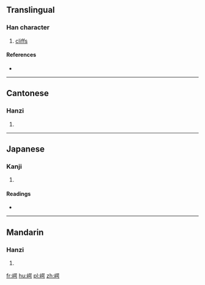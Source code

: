 ==Translingual==

===Han character===
{{Han char|rn=46|rad=山|as=09|sn=12|four=2672<sub>7</sub>|canj=山口口尸 (URRS)|ids=⿰[[山]][[咢]]}}

# [[cliff]]s

====References====
* {{Han ref|kx=0315.390|dkj=08263|dj=0616.270|hdz=10786.080|uh=5D3F|ud=23871|bh=D8DE|bd=55518}}

----

==Cantonese==

===Hanzi===
{{yue-hanzi|jyut=[[ngok6]]|y=ngok6}}

# {{defn|lang=yue|sort=山09}}

----

==Japanese==

===Kanji===
{{ja-kanji|grade=|rs=山09}}

# {{defn|lang=ja|sort=山09}}

====Readings====
* {{ja-readings|on=[[がく]] (gaku)|kun=[[がけ]] (gake), [[きし]] (kishi)}}

----

==Mandarin==

===Hanzi===
{{cmn-hanzi|pin=[[è]] ([[e4]])|wg=o<sup>4</sup>}}

# {{defn|lang=cmn|sort=山09}}

[[fr:崿]]
[[hu:崿]]
[[pl:崿]]
[[zh:崿]]
